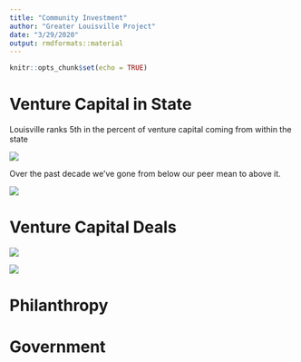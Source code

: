 ```yaml
---
title: "Community Investment"
author: "Greater Louisville Project"
date: "3/29/2020"
output: rmdformats::material
---
```


```r
knitr::opts_chunk$set(echo = TRUE)
```

# Venture Capital in State

Louisville ranks 5th in the percent of venture capital coming from within the state

![](images/capital_inhouse.png)

Over the past decade we've gone from below our peer mean to above it.

![](images/capital_inhouse_trendline_3yr.png)

# Venture Capital Deals

![](images/deals.png)

![](images/deals_inhouse_trendline_3yr.png)

# Philanthropy

# Government
